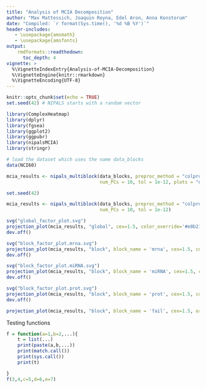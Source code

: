 ---
title: "Analysis of MCIA Decomposition"
author: "Max Mattessich, Joaquin Reyna, Edel Aron, Anna Konstorum"
date: "Compiled: `r format(Sys.time(), '%d %B %Y')`"
header-includes:
   - \usepackage{amsmath}
   - \usepackage{amsfonts}
output: 
    rmdformats::readthedown:
      toc_depth: 4
vignette: >
  %\VignetteIndexEntry{Analysis-of-MCIA-Decomposition}
  %\VignetteEngine{knitr::rmarkdown}
  %\VignetteEncoding{UTF-8}
---

\newcommand{\mb}[1]{\mathbf{#1}}
\newcommand{\var}{\text{var}}
\newcommand{\cov}{\text{cov}}

```{r setup-merger, include = FALSE}
knitr::opts_chunk$set(echo = TRUE)
set.seed(42) # NIPALS starts with a random vector
```

```{r, echo = FALSE, include = FALSE}
library(ComplexHeatmap)
library(dplyr)
library(fgsea)
library(ggplot2)
library(ggpubr)
library(nipalsMCIA)
library(stringr)
```

```{r, warning = FALSE, message = FALSE}
# load the dataset which uses the name data_blocks
data(NCI60)

mcia_results <- nipals_multiblock(data_blocks, preproc_method = "colprofile",
                                  num_PCs = 10, tol = 1e-12, plots = "none")
```

```{r, warning = FALSE, message = FALSE, fig.dim = c(8, 4), fig.align = 'center'}
set.seed(42)

mcia_results <- nipals_multiblock(data_blocks, preproc_method = "colprofile",
                                  num_PCs = 10, tol = 1e-12)
```


```{r, fig.dim = c(4, 4), fig.align = 'center'}
svg("global_factor_plot.svg")
projection_plot(mcia_results, "global", cex=1.5, color_override='#e0b21bff', orders = c(1, 2))
dev.off()
```


```{r, fig.dim = c(4, 4), fig.align = 'center'}
svg("block_factor_plot.mrna.svg")
projection_plot(mcia_results, "block", block_name = 'mrna', cex=1.5, color_override='#3a8ac2ff', orders = c(1, 2))
dev.off()
```
```{r, fig.dim = c(4, 4), fig.align = 'center'}
svg("block_factor_plot.miRNA.svg")
projection_plot(mcia_results, "block", block_name = 'miRNA', cex=1.5, color_override='#d2374bff', orders = c(1, 2))
dev.off()
```
```{r, fig.dim = c(4, 4), fig.align = 'center'}
svg("block_factor_plot.prot.svg")
projection_plot(mcia_results, "block", block_name = 'prot', cex=1.5, color_override='#368b5cff', orders = c(1, 2))
dev.off()
```

```{r error=TRUE}
projection_plot(mcia_results, "block", block_name = 'fail', cex=1.5, orders = c(1, 2))
```


Testing functions
```{r}
f = function(a=1,b=2,...){
    t = list(...)
    print(paste(a,b,...))
    print(match.call())
    print(sys.call())
    print(t)

}
f(3,4,c=5,d=6,e=7)
```


